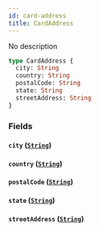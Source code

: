 ```yaml
---
id: card-address
title: CardAddress
---
```


No description

```graphql
type CardAddress {
  city: String
  country: String
  postalCode: String
  state: String
  streetAddress: String
}
```

### Fields

#### `city` ([`String`](/docs/graphql/scalars/string))

#### `country` ([`String`](/docs/graphql/scalars/string))

#### `postalCode` ([`String`](/docs/graphql/scalars/string))

#### `state` ([`String`](/docs/graphql/scalars/string))

#### `streetAddress` ([`String`](/docs/graphql/scalars/string))
